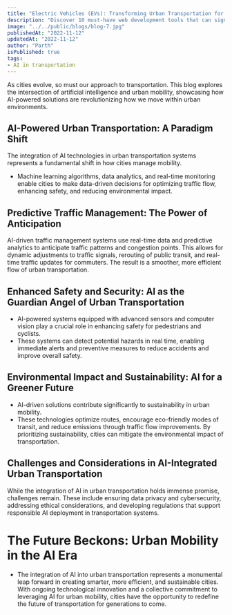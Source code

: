 ```yaml
---
title: "Electric Vehicles (EVs): Transforming Urban Transportation for a Sustainable Future"
description: "Discover 10 must-have web development tools that can significantly boost your productivity, streamline your workflow, and enhance code quality."
image: "../../public/blogs/blog-7.jpg"
publishedAt: "2022-11-12"
updatedAt: "2022-11-12"
author: "Parth"
isPublished: true
tags:
- AI in transportation
---
```



As cities evolve, so must our approach to transportation. This blog explores the intersection of artificial intelligence and urban mobility, showcasing how AI-powered solutions are revolutionizing how we move within urban environments.

## AI-Powered Urban Transportation: A Paradigm Shift

The integration of AI technologies in urban transportation systems represents a fundamental shift in how cities manage mobility. 
- Machine learning algorithms, data analytics, and real-time monitoring enable cities to make data-driven decisions for optimizing traffic flow, enhancing safety, and reducing environmental impact.

## Predictive Traffic Management: The Power of Anticipation
AI-driven traffic management systems use real-time data and predictive analytics to anticipate traffic patterns and congestion points. This allows for dynamic adjustments to traffic signals, rerouting of public transit, and real-time traffic updates for commuters. The result is a smoother, more efficient flow of urban transportation.

## Enhanced Safety and Security: AI as the Guardian Angel of Urban Transportation

- AI-powered systems equipped with advanced sensors and computer vision play a crucial role in enhancing safety for pedestrians and cyclists. 
- These systems can detect potential hazards in real time, enabling immediate alerts and preventive measures to reduce accidents and improve overall safety.

## Environmental Impact and Sustainability: AI for a Greener Future

- AI-driven solutions contribute significantly to sustainability in urban mobility. 
- These technologies optimize routes, encourage eco-friendly modes of transit, and reduce emissions through traffic flow improvements. By prioritizing sustainability, cities can mitigate the environmental impact of transportation.

## Challenges and Considerations in AI-Integrated Urban Transportation

While the integration of AI in urban transportation holds immense promise, challenges remain. These include ensuring data privacy and cybersecurity, addressing ethical considerations, and developing regulations that support responsible AI deployment in transportation systems.

# The Future Beckons: Urban Mobility in the AI Era

- The integration of AI into urban transportation represents a monumental leap forward in creating smarter, more efficient, and sustainable cities. 
With ongoing technological innovation and a collective commitment to leveraging AI for urban mobility, cities have the opportunity to redefine the future of transportation for generations to come.
